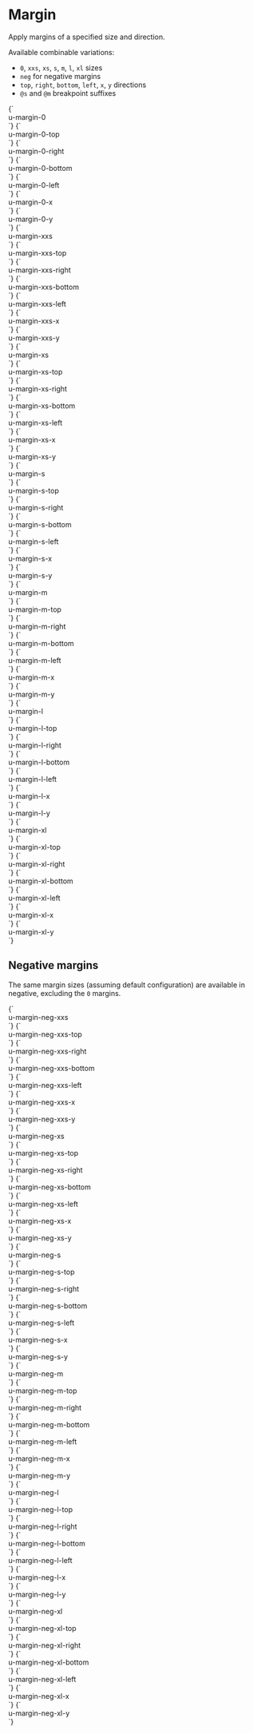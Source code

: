 
<Meta title="Utilities/margin" />

# Margin

Apply margins of a specified size and direction.

Available combinable variations:

- `0`, `xxs`, `xs`, `s`, `m`, `l`, `xl` sizes
- `neg` for negative margins
- `top`, `right`, `bottom`, `left`, `x`, `y` directions
- `@s` and `@m` breakpoint suffixes

<Canvas>
  <Story name="margin-0">
    {`
      <div class="u-bg--brand-2 u-padding-m">
        <div class="u-bg--background u-margin-0">u-margin-0</div>
      </div>
    `}
  </Story>
  <Story name="margin-0-top">
    {`
      <div class="u-bg--brand-2 u-padding-m">
        <div class="u-bg--background u-margin-0-top">u-margin-0-top</div>
      </div>
    `}
  </Story>
  <Story name="margin-0-right">
    {`
      <div class="u-bg--brand-2 u-padding-m">
        <div class="u-bg--background u-margin-0-right">u-margin-0-right</div>
      </div>
    `}
  </Story>
  <Story name="margin-0-bottom">
    {`
      <div class="u-bg--brand-2 u-padding-m">
        <div class="u-bg--background u-margin-0-bottom">u-margin-0-bottom</div>
      </div>
    `}
  </Story>
  <Story name="margin-0-left">
    {`
      <div class="u-bg--brand-2 u-padding-m">
        <div class="u-bg--background u-margin-0-left">u-margin-0-left</div>
      </div>
    `}
  </Story>
  <Story name="margin-0-x">
    {`
      <div class="u-bg--brand-2 u-padding-m">
        <div class="u-bg--background u-margin-0-x">u-margin-0-x</div>
      </div>
    `}
  </Story>
  <Story name="margin-0-y">
    {`
      <div class="u-bg--brand-2 u-padding-m">
        <div class="u-bg--background u-margin-0-y">u-margin-0-y</div>
      </div>
    `}
  </Story>
</Canvas>

<Canvas>
  <Story name="margin-xxs">
    {`
      <div class="u-bg--brand-2 u-padding-m">
        <div class="u-bg--background u-margin-xxs">u-margin-xxs</div>
      </div>
    `}
  </Story>
  <Story name="margin-xxs-top">
    {`
      <div class="u-bg--brand-2 u-padding-m">
        <div class="u-bg--background u-margin-xxs-top">u-margin-xxs-top</div>
      </div>
    `}
  </Story>
  <Story name="margin-xxs-right">
    {`
      <div class="u-bg--brand-2 u-padding-m">
        <div class="u-bg--background u-margin-xxs-right">u-margin-xxs-right</div>
      </div>
    `}
  </Story>
  <Story name="margin-xxs-bottom">
    {`
      <div class="u-bg--brand-2 u-padding-m">
        <div class="u-bg--background u-margin-xxs-bottom">u-margin-xxs-bottom</div>
      </div>
    `}
  </Story>
  <Story name="margin-xxs-left">
    {`
      <div class="u-bg--brand-2 u-padding-m">
        <div class="u-bg--background u-margin-xxs-left">u-margin-xxs-left</div>
      </div>
    `}
  </Story>
  <Story name="margin-xxs-x">
    {`
      <div class="u-bg--brand-2 u-padding-m">
        <div class="u-bg--background u-margin-xxs-x">u-margin-xxs-x</div>
      </div>
    `}
  </Story>
  <Story name="margin-xxs-y">
    {`
      <div class="u-bg--brand-2 u-padding-m">
        <div class="u-bg--background u-margin-xxs-y">u-margin-xxs-y</div>
      </div>
    `}
  </Story>
</Canvas>

<Canvas>
  <Story name="margin-xs">
    {`
      <div class="u-bg--brand-2 u-padding-m">
        <div class="u-bg--background u-margin-xs">u-margin-xs</div>
      </div>
    `}
  </Story>
  <Story name="margin-xs-top">
    {`
      <div class="u-bg--brand-2 u-padding-m">
        <div class="u-bg--background u-margin-xs-top">u-margin-xs-top</div>
      </div>
    `}
  </Story>
  <Story name="margin-xs-right">
    {`
      <div class="u-bg--brand-2 u-padding-m">
        <div class="u-bg--background u-margin-xs-right">u-margin-xs-right</div>
      </div>
    `}
  </Story>
  <Story name="margin-xs-bottom">
    {`
      <div class="u-bg--brand-2 u-padding-m">
        <div class="u-bg--background u-margin-xs-bottom">u-margin-xs-bottom</div>
      </div>
    `}
  </Story>
  <Story name="margin-xs-left">
    {`
      <div class="u-bg--brand-2 u-padding-m">
        <div class="u-bg--background u-margin-xs-left">u-margin-xs-left</div>
      </div>
    `}
  </Story>
  <Story name="margin-xs-x">
    {`
      <div class="u-bg--brand-2 u-padding-m">
        <div class="u-bg--background u-margin-xs-x">u-margin-xs-x</div>
      </div>
    `}
  </Story>
  <Story name="margin-xs-y">
    {`
      <div class="u-bg--brand-2 u-padding-m">
        <div class="u-bg--background u-margin-xs-y">u-margin-xs-y</div>
      </div>
    `}
  </Story>
</Canvas>

<Canvas>
  <Story name="margin-s">
    {`
      <div class="u-bg--brand-2 u-padding-m">
        <div class="u-bg--background u-margin-s">u-margin-s</div>
      </div>
    `}
  </Story>
  <Story name="margin-s-top">
    {`
      <div class="u-bg--brand-2 u-padding-m">
        <div class="u-bg--background u-margin-s-top">u-margin-s-top</div>
      </div>
    `}
  </Story>
  <Story name="margin-s-right">
    {`
      <div class="u-bg--brand-2 u-padding-m">
        <div class="u-bg--background u-margin-s-right">u-margin-s-right</div>
      </div>
    `}
  </Story>
  <Story name="margin-s-bottom">
    {`
      <div class="u-bg--brand-2 u-padding-m">
        <div class="u-bg--background u-margin-s-bottom">u-margin-s-bottom</div>
      </div>
    `}
  </Story>
  <Story name="margin-s-left">
    {`
      <div class="u-bg--brand-2 u-padding-m">
        <div class="u-bg--background u-margin-s-left">u-margin-s-left</div>
      </div>
    `}
  </Story>
  <Story name="margin-s-x">
    {`
      <div class="u-bg--brand-2 u-padding-m">
        <div class="u-bg--background u-margin-s-x">u-margin-s-x</div>
      </div>
    `}
  </Story>
  <Story name="margin-s-y">
    {`
      <div class="u-bg--brand-2 u-padding-m">
        <div class="u-bg--background u-margin-s-y">u-margin-s-y</div>
      </div>
    `}
  </Story>
</Canvas>


<Canvas>
  <Story name="margin-m">
    {`
      <div class="u-bg--brand-2 u-padding-m">
        <div class="u-bg--background u-margin-m">u-margin-m</div>
      </div>
    `}
  </Story>
  <Story name="margin-m-top">
    {`
      <div class="u-bg--brand-2 u-padding-m">
        <div class="u-bg--background u-margin-m-top">u-margin-m-top</div>
      </div>
    `}
  </Story>
  <Story name="margin-m-right">
    {`
      <div class="u-bg--brand-2 u-padding-m">
        <div class="u-bg--background u-margin-m-right">u-margin-m-right</div>
      </div>
    `}
  </Story>
  <Story name="margin-m-bottom">
    {`
      <div class="u-bg--brand-2 u-padding-m">
        <div class="u-bg--background u-margin-m-bottom">u-margin-m-bottom</div>
      </div>
    `}
  </Story>
  <Story name="margin-m-left">
    {`
      <div class="u-bg--brand-2 u-padding-m">
        <div class="u-bg--background u-margin-m-left">u-margin-m-left</div>
      </div>
    `}
  </Story>
  <Story name="margin-m-x">
    {`
      <div class="u-bg--brand-2 u-padding-m">
        <div class="u-bg--background u-margin-m-x">u-margin-m-x</div>
      </div>
    `}
  </Story>
  <Story name="margin-m-y">
    {`
      <div class="u-bg--brand-2 u-padding-m">
        <div class="u-bg--background u-margin-m-y">u-margin-m-y</div>
      </div>
    `}
  </Story>
</Canvas>

<Canvas>
  <Story name="margin-l">
    {`
      <div class="u-bg--brand-2 u-padding-m">
        <div class="u-bg--background u-margin-l">u-margin-l</div>
      </div>
    `}
  </Story>
  <Story name="margin-l-top">
    {`
      <div class="u-bg--brand-2 u-padding-m">
        <div class="u-bg--background u-margin-l-top">u-margin-l-top</div>
      </div>
    `}
  </Story>
  <Story name="margin-l-right">
    {`
      <div class="u-bg--brand-2 u-padding-m">
        <div class="u-bg--background u-margin-l-right">u-margin-l-right</div>
      </div>
    `}
  </Story>
  <Story name="margin-l-bottom">
    {`
      <div class="u-bg--brand-2 u-padding-m">
        <div class="u-bg--background u-margin-l-bottom">u-margin-l-bottom</div>
      </div>
    `}
  </Story>
  <Story name="margin-l-left">
    {`
      <div class="u-bg--brand-2 u-padding-m">
        <div class="u-bg--background u-margin-l-left">u-margin-l-left</div>
      </div>
    `}
  </Story>
  <Story name="margin-l-x">
    {`
      <div class="u-bg--brand-2 u-padding-m">
        <div class="u-bg--background u-margin-xs-x">u-margin-l-x</div>
      </div>
    `}
  </Story>
  <Story name="margin-l-y">
    {`
      <div class="u-bg--brand-2 u-padding-m">
        <div class="u-bg--background u-margin-l-y">u-margin-l-y</div>
      </div>
    `}
  </Story>
</Canvas>

<Canvas>
  <Story name="margin-xl">
    {`
      <div class="u-bg--brand-2 u-padding-m">
        <div class="u-bg--background u-margin-xl">u-margin-xl</div>
      </div>
    `}
  </Story>
  <Story name="margin-xl-top">
    {`
      <div class="u-bg--brand-2 u-padding-m">
        <div class="u-bg--background u-margin-xl-top">u-margin-xl-top</div>
      </div>
    `}
  </Story>
  <Story name="margin-xl-right">
    {`
      <div class="u-bg--brand-2 u-padding-m">
        <div class="u-bg--background u-margin-xl-right">u-margin-xl-right</div>
      </div>
    `}
  </Story>
  <Story name="margin-xl-bottom">
    {`
      <div class="u-bg--brand-2 u-padding-m">
        <div class="u-bg--background u-margin-xl-bottom">u-margin-xl-bottom</div>
      </div>
    `}
  </Story>
  <Story name="margin-xl-left">
    {`
      <div class="u-bg--brand-2 u-padding-m">
        <div class="u-bg--background u-margin-xl-left">u-margin-xl-left</div>
      </div>
    `}
  </Story>
  <Story name="margin-xl-x">
    {`
      <div class="u-bg--brand-2 u-padding-m">
        <div class="u-bg--background u-margin-xl-x">u-margin-xl-x</div>
      </div>
    `}
  </Story>
  <Story name="margin-xl-y">
    {`
      <div class="u-bg--brand-2 u-padding-m">
        <div class="u-bg--background u-margin-xl-y">u-margin-xl-y</div>
      </div>
    `}
  </Story>
</Canvas>

## Negative margins

The same margin sizes (assuming default configuration) are available in negative, excluding the `0` margins.

<Canvas>
  <Story name="margin-neg-xxs">
    {`
      <div class="u-bg--brand-2 u-padding-m">
        <div class="u-bg--background u-margin-neg-xxs">u-margin-neg-xxs</div>
      </div>
    `}
  </Story>
  <Story name="margin-neg-xxs-top">
    {`
      <div class="u-bg--brand-2 u-padding-m">
        <div class="u-bg--background u-margin-neg-xxs-top">u-margin-neg-xxs-top</div>
      </div>
    `}
  </Story>
  <Story name="margin-neg-xxs-right">
    {`
      <div class="u-bg--brand-2 u-padding-m">
        <div class="u-bg--background u-margin-neg-xxs-right">u-margin-neg-xxs-right</div>
      </div>
    `}
  </Story>
  <Story name="margin-neg-xxs-bottom">
    {`
      <div class="u-bg--brand-2 u-padding-m">
        <div class="u-bg--background u-margin-neg-xxs-bottom">u-margin-neg-xxs-bottom</div>
      </div>
    `}
  </Story>
  <Story name="margin-neg-xxs-left">
    {`
      <div class="u-bg--brand-2 u-padding-m">
        <div class="u-bg--background u-margin-neg-xxs-left">u-margin-neg-xxs-left</div>
      </div>
    `}
  </Story>
  <Story name="margin-neg-xxs-x">
    {`
      <div class="u-bg--brand-2 u-padding-m">
        <div class="u-bg--background u-margin-neg-xxs-x">u-margin-neg-xxs-x</div>
      </div>
    `}
  </Story>
  <Story name="margin-neg-xxs-y">
    {`
      <div class="u-bg--brand-2 u-padding-m">
        <div class="u-bg--background u-margin-neg-xxs-y">u-margin-neg-xxs-y</div>
      </div>
    `}
  </Story>
</Canvas>

<Canvas>
  <Story name="margin-neg-xs">
    {`
      <div class="u-bg--brand-2 u-padding-m">
        <div class="u-bg--background u-margin-neg-xs">u-margin-neg-xs</div>
      </div>
    `}
  </Story>
  <Story name="margin-neg-xs-top">
    {`
      <div class="u-bg--brand-2 u-padding-m">
        <div class="u-bg--background u-margin-neg-xs-top">u-margin-neg-xs-top</div>
      </div>
    `}
  </Story>
  <Story name="margin-neg-xs-right">
    {`
      <div class="u-bg--brand-2 u-padding-m">
        <div class="u-bg--background u-margin-neg-xs-right">u-margin-neg-xs-right</div>
      </div>
    `}
  </Story>
  <Story name="margin-neg-xs-bottom">
    {`
      <div class="u-bg--brand-2 u-padding-m">
        <div class="u-bg--background u-margin-neg-xs-bottom">u-margin-neg-xs-bottom</div>
      </div>
    `}
  </Story>
  <Story name="margin-neg-xs-left">
    {`
      <div class="u-bg--brand-2 u-padding-m">
        <div class="u-bg--background u-margin-neg-xs-left">u-margin-neg-xs-left</div>
      </div>
    `}
  </Story>
  <Story name="margin-neg-xs-x">
    {`
      <div class="u-bg--brand-2 u-padding-m">
        <div class="u-bg--background u-margin-neg-xs-x">u-margin-neg-xs-x</div>
      </div>
    `}
  </Story>
  <Story name="margin-neg-xs-y">
    {`
      <div class="u-bg--brand-2 u-padding-m">
        <div class="u-bg--background u-margin-neg-xs-y">u-margin-neg-xs-y</div>
      </div>
    `}
  </Story>
</Canvas>

<Canvas>
  <Story name="margin-neg-s">
    {`
      <div class="u-bg--brand-2 u-padding-m">
        <div class="u-bg--background u-margin-neg-s">u-margin-neg-s</div>
      </div>
    `}
  </Story>
  <Story name="margin-neg-s-top">
    {`
      <div class="u-bg--brand-2 u-padding-m">
        <div class="u-bg--background u-margin-neg-s-top">u-margin-neg-s-top</div>
      </div>
    `}
  </Story>
  <Story name="margin-neg-s-right">
    {`
      <div class="u-bg--brand-2 u-padding-m">
        <div class="u-bg--background u-margin-neg-s-right">u-margin-neg-s-right</div>
      </div>
    `}
  </Story>
  <Story name="margin-neg-s-bottom">
    {`
      <div class="u-bg--brand-2 u-padding-m">
        <div class="u-bg--background u-margin-neg-s-bottom">u-margin-neg-s-bottom</div>
      </div>
    `}
  </Story>
  <Story name="margin-neg-s-left">
    {`
      <div class="u-bg--brand-2 u-padding-m">
        <div class="u-bg--background u-margin-neg-s-left">u-margin-neg-s-left</div>
      </div>
    `}
  </Story>
  <Story name="margin-neg-s-x">
    {`
      <div class="u-bg--brand-2 u-padding-m">
        <div class="u-bg--background u-margin-neg-s-x">u-margin-neg-s-x</div>
      </div>
    `}
  </Story>
  <Story name="margin-neg-s-y">
    {`
      <div class="u-bg--brand-2 u-padding-m">
        <div class="u-bg--background u-margin-neg-s-y">u-margin-neg-s-y</div>
      </div>
    `}
  </Story>
</Canvas>

<Canvas>
  <Story name="margin-neg-m">
    {`
      <div class="u-bg--brand-2 u-padding-m">
        <div class="u-bg--background u-margin-neg-m">u-margin-neg-m</div>
      </div>
    `}
  </Story>
  <Story name="margin-neg-m-top">
    {`
      <div class="u-bg--brand-2 u-padding-m">
        <div class="u-bg--background u-margin-neg-m-top">u-margin-neg-m-top</div>
      </div>
    `}
  </Story>
  <Story name="margin-neg-m-right">
    {`
      <div class="u-bg--brand-2 u-padding-m">
        <div class="u-bg--background u-margin-neg-m-right">u-margin-neg-m-right</div>
      </div>
    `}
  </Story>
  <Story name="margin-neg-m-bottom">
    {`
      <div class="u-bg--brand-2 u-padding-m">
        <div class="u-bg--background u-margin-neg-m-bottom">u-margin-neg-m-bottom</div>
      </div>
    `}
  </Story>
  <Story name="margin-neg-m-left">
    {`
      <div class="u-bg--brand-2 u-padding-m">
        <div class="u-bg--background u-margin-neg-m-left">u-margin-neg-m-left</div>
      </div>
    `}
  </Story>
  <Story name="margin-neg-m-x">
    {`
      <div class="u-bg--brand-2 u-padding-m">
        <div class="u-bg--background u-margin-neg-m-x">u-margin-neg-m-x</div>
      </div>
    `}
  </Story>
  <Story name="margin-neg-m-y">
    {`
      <div class="u-bg--brand-2 u-padding-m">
        <div class="u-bg--background u-margin-neg-m-y">u-margin-neg-m-y</div>
      </div>
    `}
  </Story>
</Canvas>

<Canvas>
  <Story name="margin-neg-l">
    {`
      <div class="u-bg--brand-2 u-padding-m">
        <div class="u-bg--background u-margin-neg-l">u-margin-neg-l</div>
      </div>
    `}
  </Story>
  <Story name="margin-neg-l-top">
    {`
      <div class="u-bg--brand-2 u-padding-m">
        <div class="u-bg--background u-margin-neg-l-top">u-margin-neg-l-top</div>
      </div>
    `}
  </Story>
  <Story name="margin-neg-l-right">
    {`
      <div class="u-bg--brand-2 u-padding-m">
        <div class="u-bg--background u-margin-neg-l-right">u-margin-neg-l-right</div>
      </div>
    `}
  </Story>
  <Story name="margin-neg-l-bottom">
    {`
      <div class="u-bg--brand-2 u-padding-m">
        <div class="u-bg--background u-margin-neg-l-bottom">u-margin-neg-l-bottom</div>
      </div>
    `}
  </Story>
  <Story name="margin-neg-l-left">
    {`
      <div class="u-bg--brand-2 u-padding-m">
        <div class="u-bg--background u-margin-neg-l-left">u-margin-neg-l-left</div>
      </div>
    `}
  </Story>
  <Story name="margin-neg-l-x">
    {`
      <div class="u-bg--brand-2 u-padding-m">
        <div class="u-bg--background u-margin-neg-l-x">u-margin-neg-l-x</div>
      </div>
    `}
  </Story>
  <Story name="margin-neg-l-y">
    {`
      <div class="u-bg--brand-2 u-padding-m">
        <div class="u-bg--background u-margin-neg-l-y">u-margin-neg-l-y</div>
      </div>
    `}
  </Story>
</Canvas>

<Canvas>
  <Story name="margin-neg-xl">
    {`
      <div class="u-bg--brand-2 u-padding-m">
        <div class="u-bg--background u-margin-neg-xl">u-margin-neg-xl</div>
      </div>
    `}
  </Story>
  <Story name="margin-neg-xl-top">
    {`
      <div class="u-bg--brand-2 u-padding-m">
        <div class="u-bg--background u-margin-neg-xl-top">u-margin-neg-xl-top</div>
      </div>
    `}
  </Story>
  <Story name="margin-neg-xl-right">
    {`
      <div class="u-bg--brand-2 u-padding-m">
        <div class="u-bg--background u-margin-neg-xl-right">u-margin-neg-xl-right</div>
      </div>
    `}
  </Story>
  <Story name="margin-neg-xl-bottom">
    {`
      <div class="u-bg--brand-2 u-padding-m">
        <div class="u-bg--background u-margin-neg-xl-bottom">u-margin-neg-xl-bottom</div>
      </div>
    `}
  </Story>
  <Story name="margin-neg-xl-left">
    {`
      <div class="u-bg--brand-2 u-padding-m">
        <div class="u-bg--background u-margin-neg-xl-left">u-margin-neg-xl-left</div>
      </div>
    `}
  </Story>
  <Story name="margin-neg-xl-x">
    {`
      <div class="u-bg--brand-2 u-padding-m">
        <div class="u-bg--background u-margin-neg-xl-x">u-margin-neg-xl-x</div>
      </div>
    `}
  </Story>
  <Story name="margin-neg-xl-y">
    {`
      <div class="u-bg--brand-2 u-padding-m">
        <div class="u-bg--background u-margin-neg-xl-y">u-margin-neg-xl-y</div>
      </div>
    `}
  </Story>
</Canvas>
